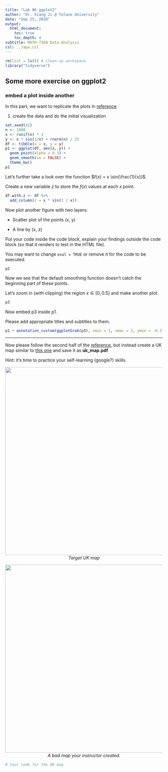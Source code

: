 ```yaml
---
title: "Lab 06 ggplot2"
author: "Dr. Xiang Ji @ Tulane University"
date: "Sep 25, 2020"
output:
  html_document:
    toc: true
    toc_depth: 4  
subtitle: MATH-7360 Data Analysis
csl: ../apa.csl
---
```


```r
rm(list = ls()) # clean-up workspace
library("tidyverse")
```

## Some more exercise on ggplot2

### embed a plot inside another

In this part, we want to replicate the plots in [reference](https://www.r-bloggers.com/2019/02/plots-within-plots-with-ggplot2-and-ggmap/).

1.  create the data and do the initial visualization

```r
set.seed(42)
n <- 1000
x <- runif(n) * 3
y <- x * sin(1/x) + rnorm(n) / 25
df <- tibble(x = x, y = y)
p1 <- ggplot(df, aes(x, y)) +
  geom_point(alpha = 0.3) +
  geom_smooth(se = FALSE) +
  theme_bw()
p1
```

Let's further take a look over the function $f(x) = x \sin(\frac{1}{x})$.

Create a new variable $z$ to store the $f(x)$ values at each $x$ point.

```r
df.with.z <- df %>%
  add_column(z = x * sin(1 / x))
```

Now plot another figure with two layers:

- Scatter plot of the points (x, y)

- A line by (x, z)

Put your code inside the code block, explain your findings outside the code block (so that it renders to text in the HTML file).

You may want to change `eval = TRUE` or remove it for the code to be executed.

```r
p2
```

Now we see that the default smoothing function doesn't catch the beginning part of these points.

Let's zoom in (with clipping) the region $x \in [0, 0.5]$ and make another plot.


```r
p3
```

Now embed p3 inside p1.

Please add appropriate titles and subtitles to them.

```r
p1 + annotation_custom(ggplotGrob(p3), xmin = 1, xmax = 3, ymin = -0.3, ymax = 0.6)
```

------------------------------------

Now please follow the second half of the [reference](https://www.r-bloggers.com/2019/02/plots-within-plots-with-ggplot2-and-ggmap/), but instead create a UK map similar to [this one](https://geology.com/world/united-kingdom-satellite-image.shtml) and save it as **uk_map.pdf**

Hint: it's time to practice your self-learning (google?) skills.

<p align="center">
<img src="./united-kingdom-map.gif" height="600">
<br>
<em>Target UK map</em>
</p>


<p align="center">
<img src="./a_bad_UK_map_example.png" height="600">
<br>
<em>A bad map your instructor created.</em>
</p>

```r
# Your code for the UK map
```
